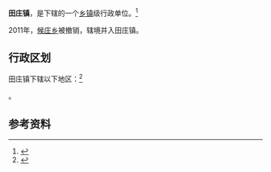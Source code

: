 {{中国乡级行政区|61/06/32/103/000}}

'''田庄镇'''，是{{PRC admin/fullname|61/06/32/103/000|3}}下辖的一个[[乡镇|乡镇]]级行政单位。<ref>{{PRC admin/ref sgc|{{PRC admin/parent|61/06/32/103/000}}}}</ref>

2011年，[[候庄乡|候庄乡]]被撤销，辖境并入田庄镇。

== 行政区划 ==

田庄镇下辖以下地区：<ref>{{PRC admin/ref sgc|61/06/32/103/000}}</ref>

{{PRC admin/children|61/06/32/103/000}}。

== 参考资料 ==

{{reflist}}

{{行政区划小作品}}
{{PRC admin/navcat|61/06/32/103/000}}